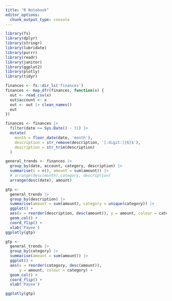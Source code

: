 ```yaml
---
title: "R Notebook"
editor_options: 
  chunk_output_type: console
---
```


```r
library(fs)
library(dplyr)
library(stringr)
library(lubridate)
library(purrr)
library(readr)
library(janitor)
library(ggplot2)
library(plotly)
library(tidyr)
```

```r
finances <- fs::dir_ls('finances')
finances <- map_dfr(finances, function(x) {
  out <- read_csv(x)
  out$account <- x
  out <- out |> clean_names()
  out
})

```

```r
finances <- finances |> 
  filter(date >= Sys.Date() - 31) |>
  mutate(
    month = floor_date(date, 'month'),
    description = str_remove(description, '[:digit:]{6}$'),
    description = str_trim(description)
  ) 
```

```r
general_trends <- finances |> 
  group_by(date, account, category, description) |> 
  summarise(n = n(), amount = sum(amount)) |> 
  # arrange(desc(month),category, description)  
  arrange(desc(date), amount)
```

```r
gtp <- 
  general_trends |> 
  group_by(description) |> 
  summarise(amount = sum(amount), category = unique(category)) |> 
  ggplot() +
  aes(x = reorder(description, desc(amount)), y = amount, colour = category) +
  geom_col() +
  coord_flip() +
  xlab('Payee')
ggplotly(gtp)
```
 
 
```r
gtp <- 
  general_trends |> 
  group_by(category) |> 
  summarise(amount = sum(amount)) |> 
  ggplot() +
  aes(x = reorder(category, desc(amount)),
      y = amount, colour = category) +
  geom_col() +
  coord_flip() +
  xlab('Payee')

ggplotly(gtp)
```
